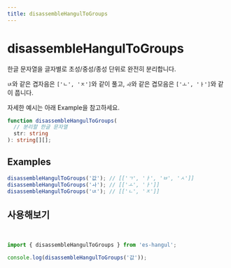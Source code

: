 ```yaml
---
title: disassembleHangulToGroups
---
```



# disassembleHangulToGroups

한글 문자열을 글자별로 초성/중성/종성 단위로 완전히 분리합니다.

`ㄵ`와 같은 겹자음은 `['ㄴ', 'ㅈ']`와 같이 풀고, `ㅘ`와 같은 겹모음은 `['ㅗ', 'ㅏ']`와 같이 풉니다.

자세한 예시는 아래 Example을 참고하세요.

```typescript
function disassembleHangulToGroups(
  // 분리할 한글 문자열
  str: string
): string[][];
```

## Examples

```typescript
disassembleHangulToGroups('값'); // [['ㄱ', 'ㅏ', 'ㅂ', 'ㅅ']]
disassembleHangulToGroups('ㅘ'); // [['ㅗ', 'ㅏ']]
disassembleHangulToGroups('ㄵ'); // [['ㄴ', 'ㅈ']]
```

## 사용해보기

<br />

<Sandpack>

```ts index.ts
import { disassembleHangulToGroups } from 'es-hangul';

console.log(disassembleHangulToGroups('값'));
```

</Sandpack>

